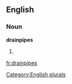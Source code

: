 
==English==

===Noun===
'''drainpipes'''

# {{plural of|[[drainpipe]]}}

[[Category:English plurals]]

[[fr:drainpipes]]